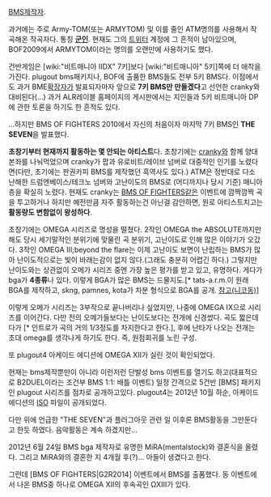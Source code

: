[[BMS]]제작자. 

과거에는 주로 Army-TOM(또는 ARMYTOM) 및 이를 줄인 ATM명의를 사용해서 작곡해온 작곡자다. 통칭 '''[[군인]]'''. 현재도 그의 [[트위터]] 계정에 그 흔적이 남아있으며, BOF2009에서 ARMYTOM이라는 명의를 오랜만에 사용하기도 했다.

건반게임은 [wiki:"비트매니아 IIDX" 7키]보다 [wiki:"비트매니아" 5키]쪽에 더 애착을 가진다.
plugout bms패키지나, BOF에 출품한 BMS들도 전부 5키 BMS다. 이점에서도 과거 BME[[확장자]]가 발표되자마자 앞으로 '''7키 BMS만 만들겠다'''고 선언한 cranky와 대비된다(...) 과거 ALR레이블 홈페이지의 게시판에서는 지인들과 5키 비트매니아 DP에 관한 토론을 하기도 한 흔적도 있다. 

...하지만 BMS OF FIGHTERS 2010에서 자신의 처음이자 마지막 7키 BMS인 '''THE SEVEN'''을 발표했다.

'''초창기부터 현재까지 활동하는 몇 안되는 아티스트'''다. 초창기에는 [[cranky]]와 함께 양대 본좌를 나눠먹었으며 cranky가 팝과 유로비트/레이브 넘버로 대중적인 인기를 노렸다면(다만, 초기에는 판권카피 BMS를 제작했던 흑역사도 있다.) ATM은 정반대로 다소 난해한 드럼엔베이스/테크노 넘버와 고난이도의 BMS로 (어디까지나 당시 기준) 매니아층을 확실히 노렸다. 현재도 cranky는 [[BMS OF FIGHTERS]]같은 이벤트에 깜짝깜짝 곡을 투고하거나 하지만 예전만큼 자주 활동하는건 아닌걸 감안하면, 원로 아티스트치고는 '''활동량도 변함없이 왕성하다'''.

초창기에는 OMEGA 시리즈로 명성을 떨쳤다.
2작인 OMEGA the ABSOLUTE까지만해도 당시 세기말적인 분위기에 맞물린 곡 분위기, 고난이도로 인해 많은 이야기가 오갔다. 3작인 OMEGA III;beyond the flare는 이제 고난이도 보면이 난립하는 BMS가 많아 난이도적으로는 빛이 바래는감이 없지 않다.(그래도 충분히 어렵긴 하다.) 그렇지만 난이도와는 상관없이 오메가 시리즈 중엔 가장 높은 평가를 받고 있고, 유명하다. 게다가 bga가 '''4종류'''나 있다. 이렇게 BGA가 많은 BMS는 드물지도.[* tats-a.r.m.이 원래 BGA를 제작하고, skng, pamnes, kota가 차분 형식으로 BGA를 공개. [http://www.nicovideo.jp/search/omega+iii+beyond+the+flare?sort=f&order=d 참고(니코동)]]

이렇게 오메가 시리즈는 3부작으로 끝나버리나 싶었지만, 나중에 OMEGA IX으로 시리즈를 이어간다. 다만 전의 오메가들보다는 난이도보다는 전개에 신경썼다. 곡도 짧은데다가 [* 인트로가 곡의 거의 1/3정도를 차지한다고 한다.], 후에 난타가 나오는 전개는 초대 omega를 생각나게 하기도 한다. 즉, 원점회귀를 노린 구성.

또 plugout4 아케이드 에디션에 OMEGA XII가 실린 것이 확인되었다.

현재는 bms제작뿐만이 아니라 이런저런 단발성 bms 이벤트를 열기도 하고(대표적으로 B2DUEL이라는 조건부 BMS 1:1: 배틀 이벤트) 일정 간격으로 5건반 [BMS] 패키지인 plugout 시리즈를 점차로 공개하고있다.
plugout4는 2012년 10월 하순, 아케이드 에디션의 [[ISO]] 파일이 공개되었다.

다만 위에 언급한 "THE SEVEN"과 플러그아웃 관련 일 이후론 BMS활동을 그만둔다고 한듯 하였다. 음악활동은 계속 하겠지만...

2012년 6월 24일 BMS bga 제작자로 유명한 MiRA(mentalstock)와 결혼식을 올렸다.
그리고 MiRA와의 결혼한 지 4개월 후(?)... 아들이 생겼다고 한다.

그런데 [BMS OF FIGHTERS|G2R2014] 이벤트에서 BMS를 출품했다. 동 이벤트에서 나온 BMS중 하나로 OMEGA XII의 후속곡인 ΩXIII가 있다.
